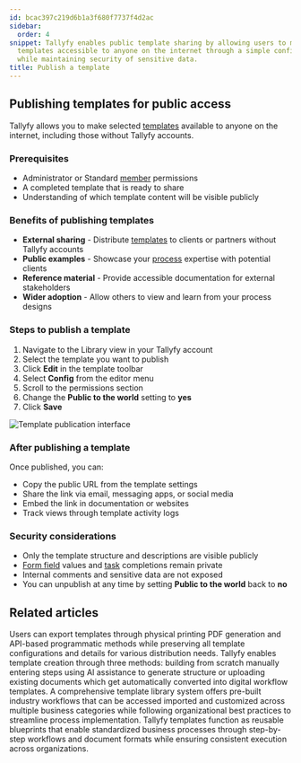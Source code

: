 ```yaml
---
id: bcac397c219d6b1a3f680f7737f4d2ac
sidebar:
  order: 4
snippet: Tallyfy enables public template sharing by allowing users to make selected
  templates accessible to anyone on the internet through a simple configuration setting
  while maintaining security of sensitive data.
title: Publish a template
---
```


## Publishing templates for public access

Tallyfy allows you to make selected [templates](/products/pro/documenting/templates/) available to anyone on the internet, including those without Tallyfy accounts.

### Prerequisites
- Administrator or Standard [member](/products/pro/documenting/members/) permissions
- A completed template that is ready to share
- Understanding of which template content will be visible publicly

### Benefits of publishing templates
- **External sharing** - Distribute [templates](/products/pro/documenting/templates/) to clients or partners without Tallyfy accounts
- **Public examples** - Showcase your [process](/products/pro/tracking-and-tasks/processes/) expertise with potential clients
- **Reference material** - Provide accessible documentation for external stakeholders
- **Wider adoption** - Allow others to view and learn from your process designs

### Steps to publish a template

1. Navigate to the Library view in your Tallyfy account
2. Select the template you want to publish
3. Click **Edit** in the template toolbar
4. Select **Config** from the editor menu
5. Scroll to the permissions section
6. Change the **Public to the world** setting to **yes**
7. Click **Save**

![Template publication interface](https://screenshots.tallyfy.com/tallyfy%2Fpro%2Fdesktop-light-public-template.png)

### After publishing a template

Once published, you can:
- Copy the public URL from the template settings
- Share the link via email, messaging apps, or social media
- Embed the link in documentation or websites
- Track views through template activity logs

### Security considerations
- Only the template structure and descriptions are visible publicly
- [Form field](/products/pro/tracking-and-tasks/tasks/what-are-form-fields-in-tallyfy/) values and [task](/products/pro/tracking-and-tasks/tasks/) completions remain private
- Internal comments and sensitive data are not exposed
- You can unpublish at any time by setting **Public to the world** back to **no**


## Related articles
<CardGrid>
<LinkTitleCard header="<b>Templates > Print, Download, and Export Tallyfy Templates</b>" href="/products/pro/documenting/templates/print-download-export-templates/" > Users can export templates through physical printing PDF generation and API-based programmatic methods while preserving all template configurations and details for various distribution needs. </LinkTitleCard>
<LinkTitleCard header="<b>Templates > Create a template</b>" href="/products/pro/documenting/templates/create-template/" > Tallyfy enables template creation through three methods: building from scratch manually entering steps using AI assistance to generate structure or uploading existing documents which get automatically converted into digital workflow templates. </LinkTitleCard>
<LinkTitleCard header="<b>Templates > Sample Templates</b>" href="/products/pro/documenting/templates/how-can-i-access-tallyfys-sample-templates/" > A comprehensive template library system offers pre-built industry workflows that can be accessed imported and customized across multiple business categories while following organizational best practices to streamline process implementation. </LinkTitleCard>
<LinkTitleCard header="<b>Documenting > Templates</b>" href="/products/pro/documenting/templates/" > Tallyfy templates function as reusable blueprints that enable standardized business processes through step-by-step workflows and document formats while ensuring consistent execution across organizations. </LinkTitleCard>
</CardGrid>